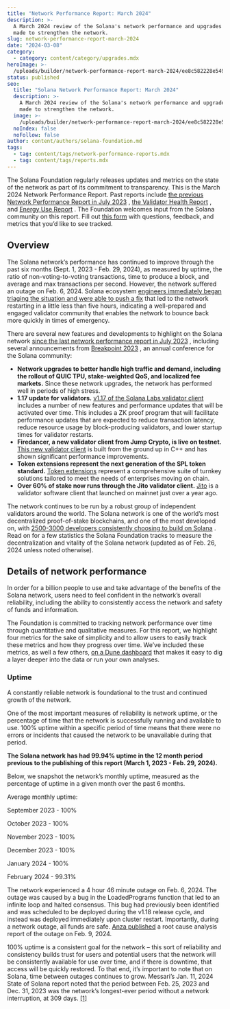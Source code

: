 ```yaml
---
title: "Network Performance Report: March 2024"
description: >-
  A March 2024 review of the Solana's network performance and upgrades being
  made to strengthen the network.
slug: network-performance-report-march-2024
date: "2024-03-08"
category:
  - category: content/category/upgrades.mdx
heroImage: >-
  /uploads/builder/network-performance-report-march-2024/ee8c582228e5499395cb3b3705ac900b.jpg
status: published
seo:
  title: "Solana Network Performance Report: March 2024"
  description: >-
    A March 2024 review of the Solana's network performance and upgrades being
    made to strengthen the network.
  image: >-
    /uploads/builder/network-performance-report-march-2024/ee8c582228e5499395cb3b3705ac900b.jpg
  noIndex: false
  noFollow: false
author: content/authors/solana-foundation.md
tags:
  - tag: content/tags/network-performance-reports.mdx
  - tag: content/tags/reports.mdx
---
```


The Solana Foundation regularly releases updates and metrics on the state of the network as part of its commitment to transparency. This is the March 2024 Network Performance Report. Past reports include [the previous Network Performance Report in July 2023](https://solana.com/news/network-performance-report-july-2023) , [the Validator Health Report](https://solana.com/news/validator-health-report-october-2023) , and [Energy Use Report](https://solana.com/news/solana-energy-use-report-december-2023) . The Foundation welcomes input from the Solana community on this report. Fill out [this form](https://solanafoundation.typeform.com/to/N9N3WX9V) with questions, feedback, and metrics that you’d like to see tracked.

## **Overview**

The Solana network’s performance has continued to improve through the past six months (Sept. 1, 2023 - Feb. 29, 2024), as measured by uptime, the ratio of non-voting-to-voting transactions, time to produce a block, and average and max transactions per second. However, the network suffered an outage on Feb. 6, 2024. Solana ecosystem [engineers immediately began triaging the situation and were able to push a fix](https://solana.com/news/02-06-24-solana-mainnet-beta-outage-report) that led to the network restarting in a little less than five hours, indicating a well-prepared and engaged validator community that enables the network to bounce back more quickly in times of emergency.

There are several new features and developments to highlight on the Solana network [since the last network performance report in July 2023](https://solana.com/news/network-performance-report-july-2023) , including several announcements from [Breakpoint 2023](https://solana.com/breakpoint) , an annual conference for the Solana community:

- **Network upgrades to better handle high traffic and demand, including the rollout of QUIC TPU, stake-weighted QoS, and localized fee markets.** Since these network upgrades, the network has performed well in periods of high stress.
- **1.17 update for validators.** [v1.17 of the Solana Labs validator client](https://solana.com/news/solana-validators-v1-17-update) includes a number of new features and performance updates that will be activated over time. This includes a ZK proof program that will facilitate performance updates that are expected to reduce transaction latency, reduce resource usage by block-producing validators, and lower startup times for validator restarts.
- **Firedancer, a new validator client from Jump Crypto, is live on testnet.** [This new validator client](https://twitter.com/solana/status/1719310929593057720) is built from the ground up in C++ and has shown significant performance improvements.
- **Token extensions represent the next generation of the SPL token standard.** [Token extensions](https://solana.com/solutions/token-extensions) represent a comprehensive suite of turnkey solutions tailored to meet the needs of enterprises moving on chain.
- **Over 60% of stake now runs through the Jito validator client.** [Jito](https://jito.retool.com/embedded/public/3557dd68-f772-4f4f-8a7b-f479941dba02) is a validator software client that launched on mainnet just over a year ago.

The network continues to be run by a robust group of independent validators around the world. The Solana network is one of the world’s most decentralized proof-of-stake blockchains, and one of the most developed on, with [2500-3000 developers consistently choosing to build on Solana](https://solana.com/news/2023-state-of-solana-developer-ecosystem) . Read on for a few statistics the Solana Foundation tracks to measure the decentralization and vitality of the Solana network (updated as of Feb. 26, 2024 unless noted otherwise).

## **Details of network performance**

In order for a billion people to use and take advantage of the benefits of the Solana network, users need to feel confident in the network’s overall reliability, including the ability to consistently access the network and safety of funds and information.

The Foundation is committed to tracking network performance over time through quantitative and qualitative measures. For this report, we highlight four metrics for the sake of simplicity and to allow users to easily track these metrics and how they progress over time. We’ve included these metrics, as well a few others, [on a Dune dashboard](https://dune.com/solana_team/solana-network-health-report) that makes it easy to dig a layer deeper into the data or run your own analyses.

### **Uptime**

A constantly reliable network is foundational to the trust and continued growth of the network.

One of the most important measures of reliability is network uptime, or the percentage of time that the network is successfully running and available to use. 100% uptime within a specific period of time means that there were no errors or incidents that caused the network to be unavailable during that period.

**The Solana network has had 99.94% uptime in the 12 month period previous to the publishing of this report (March 1, 2023 - Feb. 29, 2024).**

Below, we snapshot the network’s monthly uptime, measured as the percentage of uptime in a given month over the past 6 months.

Average monthly uptime:

September 2023 - 100%

October 2023 - 100%

November 2023 - 100%

December 2023 - 100%

January 2024 - 100%

February 2024 - 99.31%

The network experienced a 4 hour 46 minute outage on Feb. 6, 2024. The outage was caused by a bug in the LoadedPrograms function that led to an infinite loop and halted consensus. This bug had previously been identified and was scheduled to be deployed during the v1.18 release cycle, and instead was deployed immediately upon cluster restart. Importantly, during a network outage, all funds are safe. [Anza published](https://solana.com/news/02-06-24-solana-mainnet-beta-outage-report) a root cause analysis report of the outage on Feb. 9, 2024.

100% uptime is a consistent goal for the network – this sort of reliability and consistency builds trust for users and potential users that the network will be consistently available for use over time, and if there is downtime, that access will be quickly restored. To that end, it’s important to note that on Solana, time between outages continues to grow. Messari’s Jan. 11, 2024 State of Solana report noted that the period between Feb. 25, 2023 and Dec. 31, 2023 was the network’s longest-ever period without a network interruption, at 309 days. [\[1\]](https://solana.com/news/network-performance-report-march-2024#footnotes)
